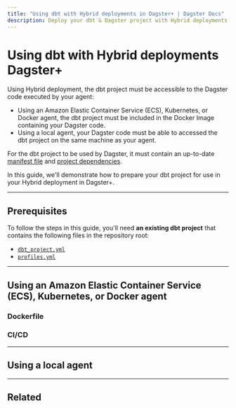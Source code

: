 ```yaml
---
title: "Using dbt with Hybrid deployments in Dagster+ | Dagster Docs"
description: Deploy your dbt & Dagster project with Hybrid deployments in Dagster+.
---
```


# Using dbt with Hybrid deployments Dagster+

Using Hybrid deployment, the dbt project must be accessible to the Dagster code executed by your agent:

- Using an Amazon Elastic Container Service (ECS), Kubernetes, or Docker agent, the dbt project must be included in the Docker Image containing your Dagster code.
- Using a local agent, your Dagster code must be able to accessed the dbt project on the same machine as your agent.

For the dbt project to be used by Dagster, it must contain an up-to-date [manifest file](https://docs.getdbt.com/reference/artifacts/manifest-json) and [project dependencies](https://docs.getdbt.com/docs/collaborate/govern/project-dependencies).

In this guide, we'll demonstrate how to prepare your dbt project for use in your Hybrid deployment in Dagster+.

---

## Prerequisites

To follow the steps in this guide, you'll need **an existing dbt project** that contains the following files in the repository root:

- [`dbt_project.yml`](https://docs.getdbt.com/reference/dbt_project.yml)
- [`profiles.yml`](https://docs.getdbt.com/docs/core/connect-data-platform/profiles.yml)

---

## Using an Amazon Elastic Container Service (ECS), Kubernetes, or Docker agent


### Dockerfile

### CI/CD

---

## Using a local agent


---

## Related

<ArticleList>
  <ArticleListItem
    title="dbt & Dagster"
    href="/integrations/dbt"
  ></ArticleListItem>
  <ArticleListItem
    title="dagster-dbt reference"
    href="/integrations/dbt/reference"
  ></ArticleListItem>
  <ArticleListItem
    title="Getting started with Dagster+"
    href="/dagster-plus"
  ></ArticleListItem>
  <ArticleListItem
    title="Hybrid deployment in Dagster+"
    href="/dagster-plus/deployment/hybrid"
  ></ArticleListItem>
  <ArticleListItem
    title="dagster_cloud.yaml reference"
    href="/dagster-plus/managing-deployments/dagster-cloud-yaml"
  ></ArticleListItem>
  <ArticleListItem
    title="Dagster+ CI/CD file reference"
    href="/dagster-plus/references/ci-cd-file-reference"
  ></ArticleListItem>
  <ArticleListItem
    title="Dagster project files"
    href="/guides/understanding-dagster-project-files"
  ></ArticleListItem>
</ArticleList>